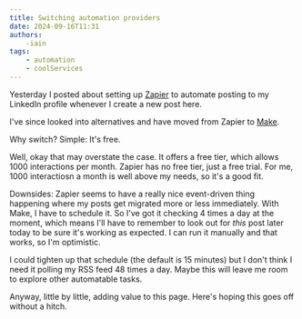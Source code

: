 ```yaml
---
title: Switching automation providers
date: 2024-09-16T11:31
authors:
    -iain
tags:
    - automation
    - coolServices
---
```

Yesterday I posted about setting up [Zapier](https://zapier.com/app/home) to
automate posting to my LinkedIn profile whenever I create a new post here.

I've since looked into alternatives and have moved from Zapier to
[Make](https://www.make.com/en).

Why switch? Simple: It's free.

Well, okay that may overstate the case. It offers a free tier, which allows 1000
interactions per month. Zapier has no free tier, just a free trial. For me, 1000
interactiosn a month is well above my needs, so it's a good fit.

Downsides:
Zapier seems to have a really nice event-driven thing happening where my posts
get migrated more or less immediately. With Make, I have to schedule it. So I've
got it checking 4 times a day at the moment, which means I'll have to remember
to look out for _this_ post later today to be sure it's working as expected. I
can run it manually and that works, so I'm optimistic.

I could tighten up that schedule (the default is 15 minutes) but I don't think I
need it polling my RSS feed 48 times a day. Maybe this will leave me room to
explore other automatable tasks.

Anyway, little by little, adding value to this page. Here's hoping this goes off
without a hitch.
